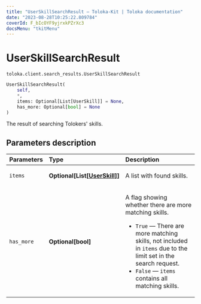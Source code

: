 ```yaml
---
title: "UserSkillSearchResult — Toloka-Kit | Toloka documentation"
date: "2023-08-28T10:25:22.809784"
coverId: F_bIcOYF9yjrxkPZrXc3
docsMenu: "tkitMenu"
---
```


# UserSkillSearchResult

`toloka.client.search_results.UserSkillSearchResult`

```python
UserSkillSearchResult(
    self,
    *,
    items: Optional[List[UserSkill]] = None,
    has_more: Optional[bool] = None
)
```

The result of searching Tolokers' skills.

## Parameters description

| Parameters | Type | Description |
| :----------| :----| :-----------|
`items`|**Optional\[List\[[UserSkill](/docs/toloka-kit/reference/toloka.client.user_skill.UserSkill)\]\]**|<p>A list with found skills.</p>
`has_more`|**Optional\[bool\]**|<p>A flag showing whether there are more matching skills.</p> <ul> <li>`True` — There are more matching skills, not included in `items` due to the limit set in the search request.</li> <li>`False` — `items` contains all matching skills.</li> </ul>